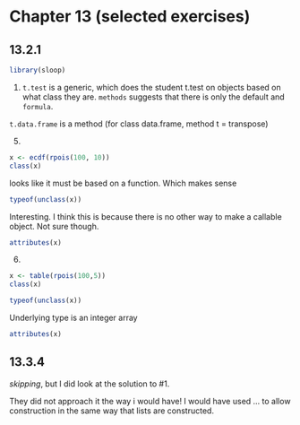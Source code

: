 # Chapter 13 (selected exercises)

## 13.2.1 

```r
library(sloop)
```


1. `t.test` is a generic, which does the student t.test  on objects based on what class they are. `methods` suggests that there is only the default and `formula`. 

`t.data.frame` is a method (for class data.frame, method t = transpose)

5. 
```r
x <- ecdf(rpois(100, 10))
class(x)
```

looks like it must be based on a function. Which makes sense

```r
typeof(unclass(x))
```

Interesting. I think this is because there is no other way to make a callable object.  Not sure though.

```r
attributes(x)
```

6. 

```r
x <- table(rpois(100,5))
class(x)
```

```r
typeof(unclass(x))
```

Underlying type is an integer array


```r
attributes(x)
```

## 13.3.4

*skipping*, but I did look at the solution to #1. 

They did not approach it the way i would have! I would have used ... to allow construction in the same way that lists are constructed.

